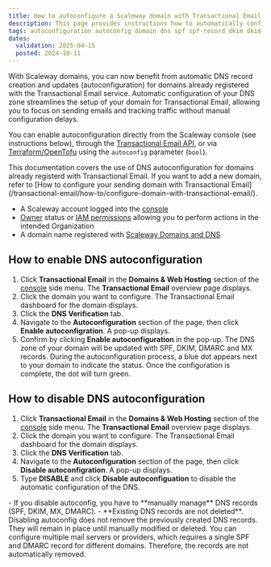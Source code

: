 ```yaml
---
title: How to autoconfigure a Scaleway domain with Transactional Email
description: This page provides instructions how to automatically configure the required DNS records on your domain with Transactional Email.
tags: autoconfiguration autoconfig domain dns spf spf-record dkim dkim-records transactional
dates:
  validation: 2025-04-15
  posted: 2024-10-11
---
```



With Scaleway domains, you can now benefit from automatic DNS record creation and updates (autoconfiguration) for domains already registered with the Transactional Email service.
Automatic configuration of your DNS zone streamlines the setup of your domain for Transactional Email, allowing you to focus on sending emails and tracking traffic without manual configuration delays.

You can enable autoconfiguration directly from the Scaleway console (see instructions below), through the [Transactional Email API](https://www.scaleway.com/en/developers/api/transactional-email/#path-domains-register-a-domain-in-a-project), or via [Terraform/OpenTofu](https://github.com/scaleway/terraform-provider-scaleway/blob/master/docs/data-sources/tem_domain.md) using the `autoconfig` parameter (`bool`).

<Message type="note">
    This documentation covers the use of DNS autoconfiguration for domains already registerd with Transactional Email. If you want to add a new domain, refer to [How to configure your sending domain with Transactional Email](/transactional-email/how-to/configure-domain-with-transactional-email/).
</Message>

<Requirements />

- A Scaleway account logged into the [console](https://account.scaleway.com/?service=elements)
- [Owner](/iam/concepts/#owner) status or [IAM permissions](/iam/concepts/#permission) allowing you to perform actions in the intended Organization
- A domain name registered with [Scaleway Domains and DNS](/domains-and-dns/)

## How to enable DNS autoconfiguration

1. Click **Transactional Email** in the **Domains & Web Hosting** section of the [console](https://account.scaleway.com/?service=elements) side menu. The **Transactional Email** overview page displays.
2. Click the domain you want to configure. The Transactional Email dashboard for the domain displays.
3. Click the **DNS Verification** tab.
4. Navigate to the **Autoconfiguration** section of the page, then click **Enable autoconfigration**. A pop-up displays.
5. Confirm by clicking **Enable autoconfiguration** in the pop-up. The DNS zone of your domain will be updated with SPF, DKIM, DMARC and MX records.
    <Message type="tip">
      During the autoconfiguration process, a blue dot appears next to your domain to indicate the status. Once the configuration is complete, the dot will turn green.
    </Message>

## How to disable DNS autoconfiguration

1. Click **Transactional Email** in the **Domains & Web Hosting** section of the [console](https://account.scaleway.com/?service=elements) side menu. The **Transactional Email** overview page displays.
2. Click the domain you want to configure. The Transactional Email dashboard for the domain displays.
3. Click the **DNS Verification** tab.
4. Navigate to the **Autoconfiguration** section of the page, then click **Disable autoconfigration**. A pop-up displays.
5. Type **DISABLE** and click **Disable autoconfiguation** to disable the automatic configuration of the DNS.

<Message type="note">
- If you disable autoconfig, you have to **manually manage** DNS records (SPF, DKIM, MX, DMARC).
- **Existing DNS records are not deleted**. Disabling autoconfig does not remove the previously created DNS records. They will remain in place until manually modified or deleted. You can configure multiple mail servers or providers, which requires a single SPF and DMARC record for different domains. Therefore, the records are not automatically removed.
</Message>

